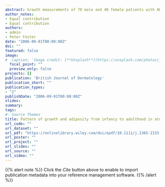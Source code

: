 ```yaml
---
abstract: Growth measurements of 70 male and 40 female patients with AD followed through childhood and adolescence were studied retrospectively and compared with the 1990 U.K. normal values. Height, weight and body mass index (BMI) were converted to standard deviation scores (SDS). Regression analysis examined whether the mean trend was different from zero.
author_notes:
- Equal contribution
- Equal contribution
authors:
- admin
- Peter Foster
date: "2006-09-01T00:00:00Z"
doi: ""
featured: false
image:
#  caption: 'Image credit: [**Unsplash**](https://unsplash.com/photos/jdD8gXaTZsc)'
  focal_point: ""
  preview_only: false
projects: []
publication: 'British Journal of Dermatology'
publication_short: ""
publication_types:
- "2"
publishDate: "2006-09-01T00:00:00Z"
slides: 
summary: 
tags:
#- Source Themes
title: Pattern of growth and adiposity from infancy to adulthood in atopic dermatitis
url_code: ""
url_dataset: ""
url_pdf: "https://onlinelibrary.wiley.com/doi/epdf/10.1111/j.1365-2133.2006.07400.x"
url_poster: ""
url_project: ""
url_slides: ""
url_source: ""
url_video: ""
---
```


{{% alert note %}}
Click the *Cite* button above to enable to import publication metadata into your reference management software.
{{% /alert %}}


